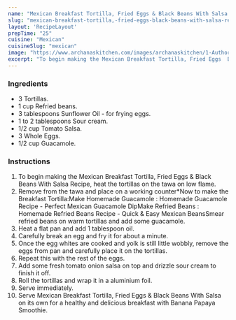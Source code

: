 ---
name: "Mexican Breakfast Tortilla, Fried Eggs & Black Beans With Salsa Recipe"
slug: "mexican-breakfast-tortilla,-fried-eggs-black-beans-with-salsa-recipe"
layout: 'RecipeLayout'
prepTime: "25"
cuisine: "Mexican"
cuisineSlug: "mexican"
image: "https://www.archanaskitchen.com/images/archanaskitchen/1-Author/Jyothi_Rajesh/Mexican_Breakfast_Tortilla_Fried_Eggs__Black_beans_With_Salsa.jpg"
excerpt: "To begin making the Mexican Breakfast Tortilla, Fried Eggs  Black Beans With Salsa Recipe, heat the tortillas on the tawa on low flame"
---

### Ingredients

- 3 Tortillas.
- 1 cup Refried beans.
- 3 tablespoons Sunflower Oil - for frying eggs.
- 1 to 2 tablespoons Sour cream.
- 1/2 cup Tomato Salsa.
- 3 Whole Eggs.
- 1/2 cup Guacamole.

### Instructions

1. To begin making the Mexican Breakfast Tortilla, Fried Eggs & Black Beans With Salsa Recipe, heat the tortillas on the tawa on low flame.
1. Remove from the tawa and place on a working counter*Now to make the Breakfast Tortilla:Make Homemade Guacamole : Homemade Guacamole Recipe - Perfect Mexican Guacamole DipMake Refried Beans : Homemade Refried Beans Recipe - Quick & Easy Mexican BeansSmear refried beans on warm tortillas and add some guacamole.
1. Heat a flat pan and add 1 tablespoon oil.
1. Carefully break an egg and fry it for about a minute.
1. Once the egg whites are cooked and yolk is still little wobbly, remove the eggs from pan and carefully place it on the tortillas.
1. Repeat this with the rest of the eggs.
1. Add some fresh tomato onion salsa on top and drizzle sour cream to finish it off.
1. Roll the tortillas and wrap it in a aluminium foil.
1. Serve immediately.
1. Serve Mexican Breakfast Tortilla, Fried Eggs & Black Beans With Salsa on its own for a healthy and delicious breakfast with Banana Papaya Smoothie.
